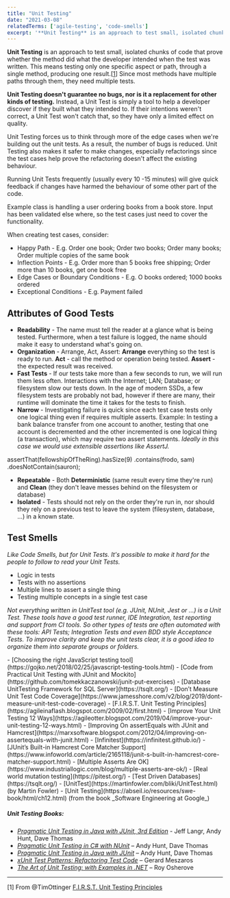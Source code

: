 ```yaml
---
title: "Unit Testing"
date: "2021-03-08"
relatedTerms: ['agile-testing', 'code-smells']
excerpt: '**Unit Testing** is an approach to test small, isolated chunks of code that prove whether'
---
```


**Unit Testing** is an approach to test small, isolated chunks of code that prove whether the method did what the developer intended when the test was written. This means testing only one specific aspect or path, through a single method, producing one result.\[[1](#footnotes)\] Since most methods have multiple paths through them, they need multiple tests.

**Unit Testing doesn't guarantee no bugs, nor is it a replacement for other kinds of testing.** Instead, a Unit Test is simply a tool to help a developer discover if they built what they intended to. If their intentions weren't correct, a Unit Test won't catch that, so they have only a limited effect on quality.

Unit Testing forces us to think through more of the edge cases when we're building out the unit tests. As a result, the number of bugs is reduced. Unit Testing also makes it safer to make changes, especially refactorings since the test cases help prove the refactoring doesn't affect the existing behaviour.

Running Unit Tests frequently (usually every 10 -15 minutes) will give quick feedback if changes have harmed the behaviour of some other part of the code.

Example class is handling a user ordering books from a book store. Input has been validated else where, so the test cases just need to cover the functionality.

When creating test cases, consider:

- Happy Path - E.g. Order one book; Order two books; Order many books; Order multiple copies of the same book
- Inflection Points - E.g. Order more than 5 books free shipping; Order more than 10 books, get one book free
- Edge Cases or Boundary Conditions - E.g. O books ordered; 1000 books ordered
- Exceptional Conditions - E.g. Payment failed

## Attributes of Good Tests

- **Readability** - The name must tell the reader at a glance what is being tested. Furthermore, when a test failure is logged, the name should make it easy to understand what's going on.
- **Organization** - Arrange, Act, Assert: **Arrange** everything so the test is ready to run. **Act** - call the method or operation being tested. **Assert** - the expected result was received.
- **Fast Tests** - If our tests take more than a few seconds to run, we will run them less often. Interactions with the Internet; LAN; Database; or filesystem slow our tests down. In the age of modern SSDs, a few filesystem tests are probably not bad, however if there are many, their runtime will dominate the time it takes for the tests to finish.
- **Narrow** - Investigating failure is quick since each test case tests only one logical thing even if requires multiple asserts. Example: In testing a bank balance transfer from one account to another, testing that one account is decremented and the other incremented is one logical thing (a transaction), which may require two assert statements. _Ideally in this case we would use extensible assertions like AssertJ._

assertThat(fellowshipOfTheRing).hasSize(9) .contains(frodo, sam) .doesNotContain(sauron);

- **Repeatable** - Both **Deterministic** (same result every time they're run) and **Clean** (they don't leave messes behind on the filesystem or database)
- **Isolated** - Tests should not rely on the order they're run in, nor should they rely on a previous test to leave the system (filesystem, database, ...) in a known state.

## Test Smells

_Like Code Smells, but for Unit Tests. It's possible to make it hard for the people to follow to read your Unit Tests._

- Logic in tests
- Tests with no assertions
- Multiple lines to assert a single thing
- Testing multiple concepts in a single test case

_Not everything written in UnitTest tool (e.g. JUnit, NUnit, Jest or ...) is a Unit Test. These tools have a good test runner, IDE Integration, test reporting and support from CI tools. So other types of tests are often automated with these tools: API Tests; Integration Tests and even BDD style Acceptance Tests. To improve clarity and keep the unit tests clear, it is a good idea to organize them into separate groups or folders._

<HighlightBox heading="Resource Links" variant="resourceLinks">
- [Choosing the right JavaScript testing tool](https://gojko.net/2018/02/25/javascript-testing-tools.html)
- [Code from Practical Unit Testing with JUnit and Mockito](https://github.com/tomekkaczanowski/junit-put-exercises)
- [Database UnitTesting Framework for SQL Server](https://tsqlt.org/)
- [Don’t Measure Unit Test Code Coverage](https://www.jamesshore.com/v2/blog/2019/dont-measure-unit-test-code-coverage)
- [F.I.R.S.T. Unit Testing Principles](https://agileinaflash.blogspot.com/2009/02/first.html)
- [Improve Your Unit Testing 12 Ways](https://agileotter.blogspot.com/2019/04/improve-your-unit-testing-12-ways.html)
- [Improving On assertEquals with JUnit and Hamcrest](https://marxsoftware.blogspot.com/2012/04/improving-on-assertequals-with-junit.html)
- [Infinitest](https://infinitest.github.io/)
- [JUnit’s Built-in Hamcrest Core Matcher Support](https://www.infoworld.com/article/2165118/junit-s-built-in-hamcrest-core-matcher-support.html)
- [Multiple Asserts Are OK](https://www.industriallogic.com/blog/multiple-asserts-are-ok/)
- [Real world mutation testing](https://pitest.org/)
- [Test Driven Databases](https://tsqlt.org/)
- [UnitTest](https://martinfowler.com/bliki/UnitTest.html) (by Martin Fowler)
- [Unit Testing](https://abseil.io/resources/swe-book/html/ch12.html) (from the book _Software Engineering at Google_)

##### Unit Testing Books:

- [_Pragmatic Unit Testing in Java with JUnit, 3rd Edition_](https://pragprog.com/titles/utj3/pragmatic-unit-testing-in-java-with-junit-third-edition/) - Jeff Langr, Andy Hunt, Dave Thomas
- [_Pragmatic Unit Testing in C# with NUnit_](https://www.amazon.com/Pragmatic-Unit-Testing-NUnit-Starter/dp/0977616673/&tag=notesfromatoo-20/&tag=notesfromatoo-20) – Andy Hunt, Dave Thomas 
- [_Pragmatic Unit Testing in Java with JUnit_](https://www.amazon.com/Pragmatic-Unit-Testing-Java-JUnit/dp/0974514012/&tag=notesfromatoo-20/&tag=notesfromatoo-20) – Andy Hunt, Dave Thomas
- _[xUnit Test Patterns: Refactoring Test Code](https://www.amazon.com/xUnit-Test-Patterns-Refactoring-Code/dp/0131495054/&tag=notesfromatoo-20/&tag=notesfromatoo-20)_ – Gerard Meszaros
- _[The Art of Unit Testing: with Examples in .NET](https://www.amazon.com/Art-Unit-Testing-Examples-NET/dp/1933988274/&tag=notesfromatoo-20/&tag=notesfromatoo-20)_ – Roy Osherove

* * *

\[1\] From @TimOttinger [F.I.R.S.T. Unit Testing Principles](https://agileinaflash.blogspot.com/2009/02/first.html)
</HighlightBox>
